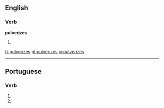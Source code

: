 ==English==

===Verb===
'''pulverizes'''

# {{third-person singular of|[[pulverize]]}}

[[fr:pulverizes]]
[[pt:pulverizes]]
[[vi:pulverizes]]

----
==Portuguese==

===Verb===
{{pt-verb form}}

# {{pt-verb form of|[[pulverizar]]|ar|subjunctive|present|singular|second}}
# {{pt-verb form of|[[pulverizar]]|ar|imperative|negative|singular|second}}
{{rfc-auto}}